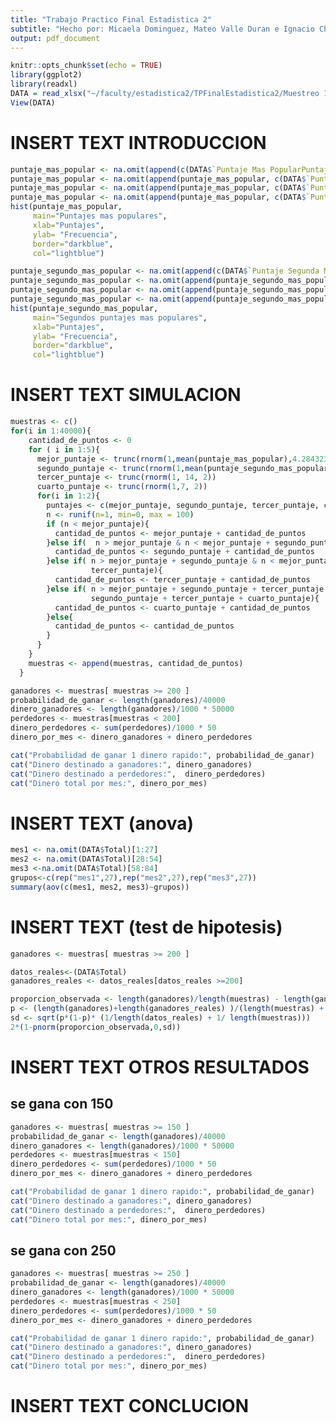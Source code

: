 ```yaml
---
title: "Trabajo Practico Final Estadistica 2"
subtitle: "Hecho por: Micaela Dominguez, Mateo Valle Duran e Ignacio Chalub"
output: pdf_document
---
```


```r
knitr::opts_chunk$set(echo = TRUE)
library(ggplot2)
library(readxl)
DATA = read_xlsx("~/faculty/estadistica2/TPFinalEstadistica2/Muestreo 100 Args.xlsx")
View(DATA)
```

# INSERT TEXT INTRODUCCION

```r
puntaje_mas_popular <- na.omit(append(c(DATA$`Puntaje Mas PopularPuntaje Mas Popular1`), c(DATA$`Puntaje Mas PopularPuntaje Mas Popular`)))
puntaje_mas_popular <- na.omit(append(puntaje_mas_popular, c(DATA$`Puntaje Mas Popular2`)))
puntaje_mas_popular <- na.omit(append(puntaje_mas_popular, c(DATA$`Puntaje Mas Popular3`)))
puntaje_mas_popular <- na.omit(append(puntaje_mas_popular, c(DATA$`Puntaje Mas Popular4`)))                               
hist(puntaje_mas_popular, 
     main="Puntajes mas populares", 
     xlab="Puntajes", 
     ylab= "Frecuencia",
     border="darkblue", 
     col="lightblue")

puntaje_segundo_mas_popular <- na.omit(append(c(DATA$`Puntaje Segunda Mas Popular`), c(DATA$`Puntaje Segunda Mas Popular1`)))
puntaje_segundo_mas_popular <- na.omit(append(puntaje_segundo_mas_popular, c(DATA$`Puntaje Segunda Mas Popular2`)))
puntaje_segundo_mas_popular <- na.omit(append(puntaje_segundo_mas_popular, c(DATA$`Puntaje Segunda Mas Popular3`)))
puntaje_segundo_mas_popular <- na.omit(append(puntaje_segundo_mas_popular, c(DATA$`Puntaje Segunda Mas Popular4`)))                               
hist(puntaje_segundo_mas_popular, 
     main="Segundos puntajes mas populares", 
     xlab="Puntajes", 
     ylab= "Frecuencia",
     border="darkblue", 
     col="lightblue")
```

# INSERT TEXT SIMULACION

```r
muestras <- c()
for(i in 1:40000){
    cantidad_de_puntos <- 0 
    for ( i in 1:5){
      mejor_puntaje <- trunc(rnorm(1,mean(puntaje_mas_popular),4.284323)) 
      segundo_puntaje <- trunc(rnorm(1,mean(puntaje_segundo_mas_popular),2.985134)) 
      tercer_puntaje <- trunc(rnorm(1, 14, 2)) 
      cuarto_puntaje <- trunc(rnorm(1,7, 2)) 
      for(i in 1:2){
        puntajes <- c(mejor_puntaje, segundo_puntaje, tercer_puntaje, cuarto_puntaje)
        n <- runif(n=1, min=0, max = 100) 
        if (n < mejor_puntaje){
          cantidad_de_puntos <- mejor_puntaje + cantidad_de_puntos
        }else if(  n > mejor_puntaje & n < mejor_puntaje + segundo_puntaje){
          cantidad_de_puntos <- segundo_puntaje + cantidad_de_puntos
        }else if( n > mejor_puntaje + segundo_puntaje & n < mejor_puntaje + segundo_puntaje + 
                  tercer_puntaje){
          cantidad_de_puntos <- tercer_puntaje + cantidad_de_puntos
        }else if( n > mejor_puntaje + segundo_puntaje + tercer_puntaje & n < mejor_puntaje +
                  segundo_puntaje + tercer_puntaje + cuarto_puntaje){
          cantidad_de_puntos <- cuarto_puntaje + cantidad_de_puntos
        }else{
          cantidad_de_puntos <- cantidad_de_puntos
        }
      }
    }
    muestras <- append(muestras, cantidad_de_puntos)
  }

ganadores <- muestras[ muestras >= 200 ] 
probabilidad_de_ganar <- length(ganadores)/40000
dinero_ganadores <- length(ganadores)/1000 * 50000
perdedores <- muestras[muestras < 200]
dinero_perdedores <- sum(perdedores)/1000 * 50
dinero_por_mes <- dinero_ganadores + dinero_perdedores
```

```r
cat("Probabilidad de ganar 1 dinero rapido:", probabilidad_de_ganar)
cat("Dinero destinado a ganadores:", dinero_ganadores)
cat("Dinero destinado a perdedores:",  dinero_perdedores)
cat("Dinero total por mes:", dinero_por_mes)
```

# INSERT TEXT (anova)

```r
mes1 <- na.omit(DATA$Total)[1:27]
mes2 <- na.omit(DATA$Total)[28:54]
mes3 <-na.omit(DATA$Total)[58:84]
grupos<-c(rep("mes1",27),rep("mes2",27),rep("mes3",27))
summary(aov(c(mes1, mes2, mes3)~grupos))
```

# INSERT TEXT (test de hipotesis)

```r
ganadores <- muestras[ muestras >= 200 ]

datos_reales<-(DATA$Total)
ganadores_reales <- datos_reales[datos_reales >=200]

proporcion_observada <- length(ganadores)/length(muestras) - length(ganadores_reales)/length(datos_reales)
p <- (length(ganadores)+length(ganadores_reales) )/(length(muestras) + length(datos_reales))
sd <- sqrt(p*(1-p)* (1/length(datos_reales) + 1/ length(muestras)))
2*(1-pnorm(proporcion_observada,0,sd))
```

# INSERT TEXT OTROS RESULTADOS

## se gana con 150

```r
ganadores <- muestras[ muestras >= 150 ] 
probabilidad_de_ganar <- length(ganadores)/40000
dinero_ganadores <- length(ganadores)/1000 * 50000
perdedores <- muestras[muestras < 150]
dinero_perdedores <- sum(perdedores)/1000 * 50
dinero_por_mes <- dinero_ganadores + dinero_perdedores

cat("Probabilidad de ganar 1 dinero rapido:", probabilidad_de_ganar)
cat("Dinero destinado a ganadores:", dinero_ganadores)
cat("Dinero destinado a perdedores:",  dinero_perdedores)
cat("Dinero total por mes:", dinero_por_mes)
```

## se gana con 250

```r
ganadores <- muestras[ muestras >= 250 ] 
probabilidad_de_ganar <- length(ganadores)/40000
dinero_ganadores <- length(ganadores)/1000 * 50000
perdedores <- muestras[muestras < 250]
dinero_perdedores <- sum(perdedores)/1000 * 50
dinero_por_mes <- dinero_ganadores + dinero_perdedores

cat("Probabilidad de ganar 1 dinero rapido:", probabilidad_de_ganar)
cat("Dinero destinado a ganadores:", dinero_ganadores)
cat("Dinero destinado a perdedores:",  dinero_perdedores)
cat("Dinero total por mes:", dinero_por_mes)
```

# INSERT TEXT CONCLUCION
